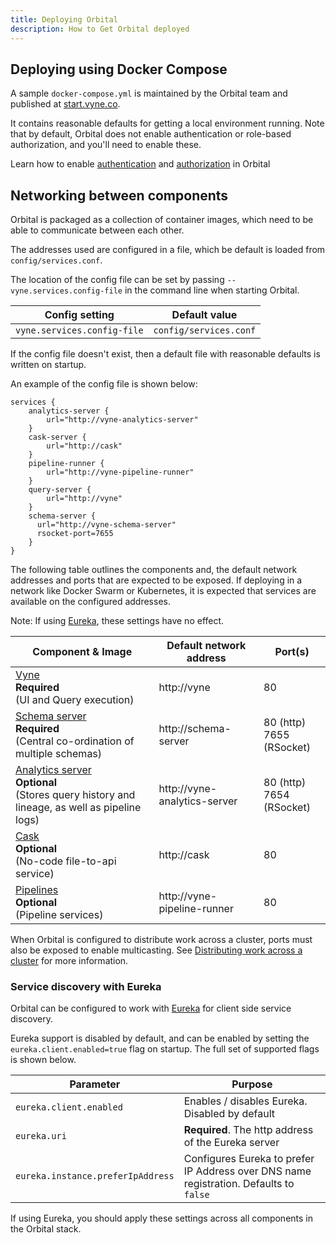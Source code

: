 ```yaml
---
title: Deploying Orbital
description: How to Get Orbital deployed
---
```



## Deploying using Docker Compose
A sample `docker-compose.yml` is maintained by the Orbital team and published at [start.vyne.co](https://start.vyne.co).

It contains reasonable defaults for getting a local environment running.  Note that by default, Orbital does not enable
authentication or role-based authorization, and you'll need to enable these.

<Callout title='Related reading' type='note'>

   Learn how to enable [authentication](/docs/deploying/authentication-to-services) and [authorization](/docs/deploying/authorization) in Orbital

</Callout>

## Networking between components
Orbital is packaged as a collection of container images, which need to be able to communicate between each other.

The addresses used are configured in a file, which be default is loaded from  `config/services.conf`.

The location of the config file can be set by passing `--vyne.services.config-file` in the command line when starting Orbital.

| Config setting              | Default value          |
|-----------------------------|------------------------|
| `vyne.services.config-file` | `config/services.conf` |


If the config file doesn't exist, then a default file with reasonable defaults is written on startup.

An example of the config file is shown below:

```hocon
services {
    analytics-server {
        url="http://vyne-analytics-server"
    }
    cask-server {
        url="http://cask"
    }
    pipeline-runner {
        url="http://vyne-pipeline-runner"
    }
    query-server {
        url="http://vyne"
    }
    schema-server {
      url="http://vyne-schema-server"
      rsocket-port=7655
    }
}
```

The following table outlines the components and, the default network addresses and ports that are
expected to be exposed.  If deploying in a network like Docker Swarm or Kubernetes, it is expected
that services are available on the configured addresses.

Note:  If using [Eureka](#service-discovery-with-eureka), these settings have no effect.

| Component & Image                                                                                                                                            | Default network address      | Port(s)                         |
|--------------------------------------------------------------------------------------------------------------------------------------------------------------|------------------------------|---------------------------------|
| [Vyne](https://hub.docker.com/r/vyneco/vyne) <br /> **Required** <br /> (UI and Query execution)                                                             | http://vyne                  | 80                              |
| [Schema server](https://hub.docker.com/r/vyneco/schema-server) <br /> **Required**  <br /> (Central co-ordination of multiple schemas)                       | http://schema-server         | 80 (http) <br /> 7655 (RSocket) |
| [Analytics server](https://hub.docker.com/r/vyneco/analytics-server) <br /> **Optional** <br /> (Stores query history and lineage, as well as pipeline logs) | http://vyne-analytics-server | 80 (http) <br /> 7654 (RSocket) |
| [Cask](https://hub.docker.com/r/vyneco/cask) <br /> **Optional** <br/> (No-code file-to-api service)                                                         | http://cask                  | 80                              |
| [Pipelines](https://hub.docker.com/r/vyneco/pipeline) <br /> **Optional** <br /> (Pipeline services)                                                         | http://vyne-pipeline-runner  | 80                              |


<Callout title='See also' type='note'>

   When Orbital is configured to distribute work across a cluster, ports must also be exposed to enable multicasting. See [Distributing work across a cluster](./distributing-work-on-a-cluster) for more information.

</Callout>

### Service discovery with Eureka
Orbital can be configured to work with [Eureka](https://github.com/Netflix/eureka) for client side
service discovery.

Eureka support is disabled by default, and can be enabled by setting the
`eureka.client.enabled=true` flag on startup.  The full set of supported flags is shown below.


| Parameter                         | Purpose                                                                                 |
|-----------------------------------|-----------------------------------------------------------------------------------------|
| `eureka.client.enabled`           | Enables / disables Eureka.  Disabled by default                                         |
| `eureka.uri`                      | **Required**.  The http address of the Eureka server                                    |
| `eureka.instance.preferIpAddress` | Configures Eureka to prefer IP Address over DNS name registration.  Defaults to `false` |


<Callout title='Important' type='warning'>

   If using Eureka, you should apply these settings across all components in the Orbital stack.

</Callout>
